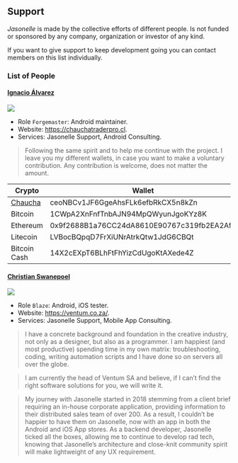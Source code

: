 ## Support

*Jasonelle* is made by the collective efforts of different
people. Is not funded or sponsored by any company, organization
or investor of any kind. 

If you want to give support to keep development going
you can contact members on this list individually.

### List of People

#### [Ignacio Álvarez](https://github.com/panterozo)

![](https://avatars0.githubusercontent.com/u/13855618?s=100&v=4)

- Role `Forgemaster`: Android maintainer.
- Website: [https://chauchatraderpro.cl](https://chauchatraderpro.cl).
- Services: Jasonelle Support, Android Consulting.

> Following the same spirit and to help me continue 
> with the project. I leave you my different wallets, 
> in case you want to make a voluntary contribution. 
> Any contribution is welcome, does not matter the amount.

|Crypto| Wallet|
|---|---|
|[Chaucha](https://www.chaucha.cl)|ceoNBCv1JF6GgeAhsFLk6efbRkCX5n8kZn
|Bitcoin|1CWpA2XnFnfTnbAJN94MpQWyunJgoKYz8K
|Ethereum|0x9f2688B1a76CC24dA8610E90767c319fb2EA2Af0
|Litecoin|LVBocBQpqD7FrXiUNrAtrkQtw1JdG6CBQt
|Bitcoin Cash|14X2cEXpT6BLhFtFhYizCdUgoKtAXede4Z

#### [Christian Swanepoel](https://github.com/christianswanepoel)

![](https://avatars1.githubusercontent.com/u/7249713?s=100&v=4)

- Role `Blaze`: Android, iOS tester.
- Website: [https://ventum.co.za/](https://ventum.co.za/).
- Services: Jasonelle Support, Mobile App Consulting.

> I have a concrete background and foundation in the creative industry, 
> not only as a designer, but also as a programmer. 
> I am happiest (and most productive) spending time in my own matrix: 
> troubleshooting, coding, writing automation scripts and 
> I have done so on servers all over the globe.

> I am currently the head of Ventum SA and believe, if I can’t find 
> the right software solutions for you, we will write it.

> My journey with Jasonelle started in 2018 stemming from a 
> client brief requiring an in-house corporate application, 
> providing information to their distributed sales team of over 200. 
> As a result, I couldn't be happier to have them on Jasonelle, 
> now with an app in both the Android and iOS App stores.
> As a backend developer, Jasonelle ticked all the boxes, 
> allowing me to continue to develop rad tech, knowing that 
> Jasonelle's architecture and close-knit community spirit will make 
> lightweight of any UX requirement.

